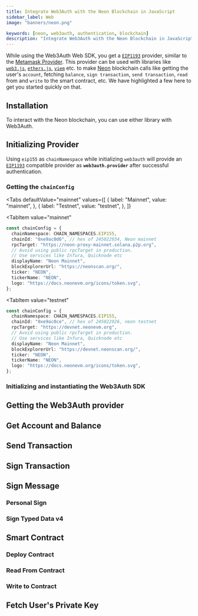 ```yaml
---
title: Integrate Web3Auth with the Neon Blockchain in JavaScript
sidebar_label: Web
image: "banners/neon.png"

keywords: [neon, web3auth, authentication, blockchain]
description: "Integrate Web3Auth with the Neon Blockchain in JavaScript | Documentation - Web3Auth"
---
```



<SEO
  title="Integrate Web3Auth with the Neon Blockchain in JavaScript"
  description="Integrate Web3Auth with the Neon Blockchain in JavaScript | Documentation - Web3Auth"
  image="https://web3auth.io/docs/banners/neon.png"
  slug="/connect-blockchain/evm/neon/web"
/>

While using the Web3Auth Web SDK, you get a [`EIP1193`](https://eips.ethereum.org/EIPS/eip-1193)
provider, similar to the [Metamask Provider](https://docs.metamask.io/guide/ethereum-provider.html).
This provider can be used with libraries like
[`web3.js`](https://web3js.readthedocs.io/en/v1.2.8/getting-started.html),
[`ethers.js`](https://docs.ethers.io/v5/getting-started/),
[`viem`](https://viem.sh/docs/getting-started) etc. to make [Neon](https://neonevm.org/) blockchain
calls like getting the user's `account`, fetching `balance`, `sign transaction`, `send transaction`,
`read` from and `write` to the smart contract, etc. We have highlighted a few here to get you
started quickly on that.

## Installation

To interact with the Neon blockchain, you can use either library with Web3Auth.

<InstallationSnippet />

## Initializing Provider

Using `eip155` as `chainNamespace` while initializing `web3auth` will provide an
[`EIP1193`](https://eips.ethereum.org/EIPS/eip-1193) compatible provider as **`web3auth.provider`**
after successful authentication.

### Getting the `chainConfig`

<Tabs
 defaultValue="mainnet"
  values={[
    { label: "Mainnet", value: "mainnet", },
    { label: "Testnet", value: "testnet", },
  ]}
>
<TabItem
  value="mainnet"
>

```typescript
const chainConfig = {
  chainNamespace: CHAIN_NAMESPACES.EIP155,
  chainId: "0xe9ac0d6", // hex of 245022934, Neon mainnet
  rpcTarget: "https://neon-proxy-mainnet.solana.p2p.org",
  // Avoid using public rpcTarget in production.
  // Use services like Infura, Quicknode etc
  displayName: "Neon Mainnet",
  blockExplorerUrl: "https://neonscan.org/",
  ticker: "NEON",
  tickerName: "NEON",
  logo: "https://docs.neonevm.org/icons/token.svg",
};
```

</TabItem>

<TabItem
  value="testnet"
>

```typescript
const chainConfig = {
  chainNamespace: CHAIN_NAMESPACES.EIP155,
  chainId: "0xe9ac0ce", // hex of 245022926, neon testnet
  rpcTarget: "https://devnet.neonevm.org",
  // Avoid using public rpcTarget in production.
  // Use services like Infura, Quicknode etc
  displayName: "Neon Mainnet",
  blockExplorerUrl: "https://devnet.neonscan.org/",
  ticker: "NEON",
  tickerName: "NEON",
  logo: "https://docs.neonevm.org/icons/token.svg",
};
```

</TabItem>
</Tabs>

### Initializing and instantiating the Web3Auth SDK

<InitializeWeb3Auth />

## Getting the Web3Auth provider

<GetWeb3AuthProvider />

<GetUserInfoSnippet />

## Get Account and Balance

<GetAccountAndBalanceSnippet />

## Send Transaction

<SendTransactionSnippet />

## Sign Transaction

<SignTransactionSnippet />

## Sign Message

### Personal Sign

<SignPersonalMessageSnippet />

### Sign Typed Data v4

<SignTypedDataV4Snippet />

## Smart Contract

<SmartContractSoliditySnippet />

### Deploy Contract

<DeployContractSolidityDeploySnippet />

### Read From Contract

<DeployContractSolidityReadSnippet />

### Write to Contract

<DeployContractSolidityWriteSnippet />

## Fetch User's Private Key

<FetchUserPrivateKeySnippet />
